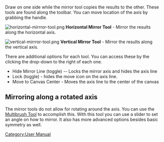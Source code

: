 Draw on one side while the mirror tool copies the results to the other. These tools are found along the toolbar. You can move location of the axis by grabbing the handle. 

[[File:horizontal-mirrror-tool.png ]]
'''Horizontal Mirror Tool''' - Mirror the results along the horizontal axis. 

[[File:vertical-mirrror-tool.png ]]
'''Vertical Mirror Tool''' - Mirror the results along the vertical axis. 


There are additional options for each tool. You can access these by the clicking the drop-down to the right of each one.
* Hide Mirror Line (toggle) -- Locks the mirror axis and hides the axis line
* Lock (toggle) - hides the move icon on the axis line. 
* Move to Canvas Center - Moves the axis line to the center of the canvas



== Mirroring along a rotated axis ==
The mirror tools do not allow for rotating around the axis. You can use the [[Multibrush Tool]] to accomplish this. With this tool you can use a slider to set an angle on how to mirror. It also has more advanced options besides basic symmetry as well.


[[Category:User Manual]]

